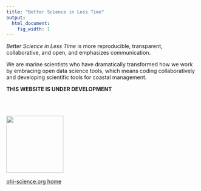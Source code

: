 ```yaml
---
title: "Better Science in Less Time"
output:
  html_document:
    fig_width: 1
---
```


_Better Science in Less Time_ is more reproducible, transparent, collaborative, and open, and emphasizes communication.  

We are marine scientists who have dramatically transformed how we work by embracing open data science tools, which means coding collaboratively and developing scientific tools for coastal management. 


**THIS WEBSITE IS UNDER DEVELOPMENT**

<!--- We share [our story](/our_story) in our new publication in *Nature Ecology & Evolution* and in an accompanying Q&A in *Nature*. We’ve been teaching open and reproducible practices through the Ocean Health Index, but we also want to [help others embrace these practices and tools](/resources_and_community) too--->


<!--- SCREENSHOT OF NATURE PAPER, link to the paper - dummy placeholder 

THIS IS HOW YOU LINK IN MARKDOWN
[![Predicted range of Little Tunny (Euthynnus alletteratus)](../assets/downloads/other/ohara_plos_blog.png)](http://ohi-science.nceas.ucsb.edu/plos_marine_rangemaps)


--->

<br>
<br>

<a href="http://ohi-science.org/">
  <img src="https://docs.google.com/drawings/d/1633uvIYgsBhiKBddQAaTlvYDJgOK1uiDB6wkooNyhFc/pub?w=576&h=240" width="150">
</a>  

[ohi-science.org home](http://ohi-science.org)

